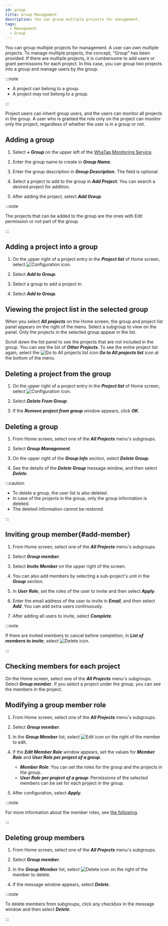 ```yaml
---
id: group
title: Group Management
description: You can group multiple projects for management.
tags:
  - Management
  - Group
---
```


You can group multiple projects for management. A user can own multiple projects. To manage multiple projects, the concept, "Group" has been provided. If there are multiple projects, it is cumbersome to add users or grant permissions for each project. In this case, you can group two projects into a group and manage users by the group.

:::note

- A project can belong to a group.
- A project may not belong to a group.

:::

Project users can inherit group users, and the users can monitor all projects in the group. A user who is granted the role only on the project can monitor only the project, regardless of whether the user is in a group or not.

## Adding a group

1. Select **_+ Group_** on the upper left of the [WhaTap Monitoring Service](https://service.whatap.io).

2. Enter the group name to create in **_Group Name_**.

3. Enter the group description in **_Group Description_**. The field is optional.

4. Select a project to add to the group in **_Add Project_**. You can search a desired project for addition.

5. After adding the project, select **_Add Group_**.

:::note

The projects that can be added to the group are the ones with Edit permission or not part of the group.

:::

## Adding a project into a group

1. On the upper right of a project entry in the **_Project list_** of Home screen, select ![Configuration icon](/img/ico-setting.svg). 

   <ImgLang img='project-add-group.png' desc='Project Setting' />

2. Select **_Add to Group_**.

3. Select a group to add a project in.

4. Select **_Add to Group_**.

## Viewing the project list in the selected group

When you select **_All projects_** on the Home screen, the group and project list panel appears on the right of the menu. Select a subgroup to view on the panel. Only the projects in the selected group appear in the list. 

<ImgLang img='project-select-group.png' desc='Selecting Project Group' />

Scroll down the list panel to see the projects that are not included in the group. You can see the list of **_Other Projects_**. To see the entire project list again, select the ![Go to All projects list icon](/img/ic-home.svg) **_Go to All projects list_** icon at the bottom of the menu. 

## Deleting a project from the group

1. On the upper right of a project entry in the **_Project list_** of Home screen, select ![Configuration icon](/img/ico-setting.svg). 

   <ImgLang img='remove-project-from-group.png' desc='Removing from Group' />

2. Select **_Delete From Group_**.

3. If the **_Remove project from group_** window appears, click **_OK_**.

## Deleting a group

1. From Home screen, select one of the **_All Projects_** menu's subgroups.

2. Select **_Group Management_**.

3. On the upper right of the **_Group Info_** section, select **_Delete Group_**.

4. See the details of the **_Delete Group_** message window, and then select **_Delete_**.

:::caution

- To delete a group, the user list is also deleted. 
- In case of the projects in the group, only the group information is deleted. 
- The deleted information cannot be restored.

:::

## Inviting group member{#add-member}

1. From Home screen, select one of the **_All Projects_** menu's subgroups.

2. Select **_Group member_**.

3. Select **_Invite Member_** on the upper right of the screen.

4. You can also add members by selecting a sub-project's unit in the **_Group_** section.

5. In **_User Role_**, set the roles of the user to invite and then select **_Apply_**.

6. Enter the email address of the user to invite in **_Email_**, and then select **_Add_**. You can add extra users continuously.

7. After adding all users to invite, select **_Complete_**.

:::note

If there are invited members to cancel before completion, in **_List of members to invite_**, select ![Delete icon](/img/ico-trash-red.svg).

:::

## Checking members for each project

<ImgLang img='group-memer-by-project.png' desc='Checking Members by Project' />

On the Home screen, select one of the **_All Projects_** menu's subgroups. Select **_Group member_**. If you select a project under the group, you can see the members in the project.

## Modifying a group member role

1. From Home screen, select one of the **_All Projects_** menu's subgroups.

2. Select **_Group member_**.

3. In the **_Group Member_** list, select ![Edit icon](/img/ico-edit.svg) on the right of the member to edit. 

4. If the **_Edit Member Role_** window appears, set the values for **_Member Role_** and **_User Role per project of a group_**.

   - **_Member Role_**: You can set the roles for the group and the projects in the group.
   - **_User Role per project of a group_**: Permissions of the selected members can be set for each project in the group.

5. After configuration, select **_Apply_**.

:::note

For more information about the member roles, see [the following](../project/project-structure#project-auth).

:::

## Deleting group members

1. From Home screen, select one of the **_All Projects_** menu's subgroups.

2. Select **_Group member_**.

3. In the **_Group Member_** list, select ![Delete icon](/img/ico-trash-red.svg) on the right of the member to delete.

4. If the message window appears, select **_Delete_**.

:::note

To delete members from subgroups, click any checkbox in the message window and then select **_Delete_**.

:::
